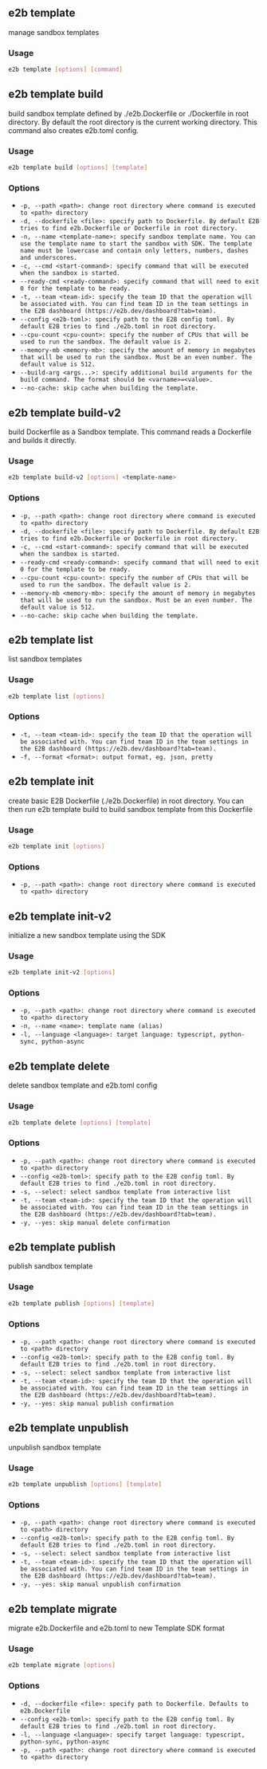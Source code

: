 ## e2b template


manage sandbox templates

### Usage

```bash
e2b template [options] [command]
```
## e2b template build


build sandbox template defined by ./e2b.Dockerfile or ./Dockerfile in root directory. By default the root directory is the current working directory. This command also creates e2b.toml config.

### Usage

```bash
e2b template build [options] [template]
```

### Options


 - `-p, --path <path>: change root directory where command is executed to <path> directory `
 - `-d, --dockerfile <file>: specify path to Dockerfile. By default E2B tries to find e2b.Dockerfile or Dockerfile in root directory. `
 - `-n, --name <template-name>: specify sandbox template name. You can use the template name to start the sandbox with SDK. The template name must be lowercase and contain only letters, numbers, dashes and underscores. `
 - `-c, --cmd <start-command>: specify command that will be executed when the sandbox is started. `
 - `--ready-cmd <ready-command>: specify command that will need to exit 0 for the template to be ready. `
 - `-t, --team <team-id>: specify the team ID that the operation will be associated with. You can find team ID in the team settings in the E2B dashboard (https://e2b.dev/dashboard?tab=team). `
 - `--config <e2b-toml>: specify path to the E2B config toml. By default E2B tries to find ./e2b.toml in root directory. `
 - `--cpu-count <cpu-count>: specify the number of CPUs that will be used to run the sandbox. The default value is 2. `
 - `--memory-mb <memory-mb>: specify the amount of memory in megabytes that will be used to run the sandbox. Must be an even number. The default value is 512. `
 - `--build-arg <args...>: specify additional build arguments for the build command. The format should be <varname>=<value>. `
 - `--no-cache: skip cache when building the template. `


## e2b template build-v2


build Dockerfile as a Sandbox template. This command reads a Dockerfile and builds it directly.

### Usage

```bash
e2b template build-v2 [options] <template-name>
```

### Options


 - `-p, --path <path>: change root directory where command is executed to <path> directory `
 - `-d, --dockerfile <file>: specify path to Dockerfile. By default E2B tries to find e2b.Dockerfile or Dockerfile in root directory. `
 - `-c, --cmd <start-command>: specify command that will be executed when the sandbox is started. `
 - `--ready-cmd <ready-command>: specify command that will need to exit 0 for the template to be ready. `
 - `--cpu-count <cpu-count>: specify the number of CPUs that will be used to run the sandbox. The default value is 2. `
 - `--memory-mb <memory-mb>: specify the amount of memory in megabytes that will be used to run the sandbox. Must be an even number. The default value is 512. `
 - `--no-cache: skip cache when building the template. `


## e2b template list


list sandbox templates

### Usage

```bash
e2b template list [options]
```

### Options


 - `-t, --team <team-id>: specify the team ID that the operation will be associated with. You can find team ID in the team settings in the E2B dashboard (https://e2b.dev/dashboard?tab=team). `
 - `-f, --format <format>: output format, eg. json, pretty `


## e2b template init


create basic E2B Dockerfile (./e2b.Dockerfile) in root directory. You can then run e2b template build to build sandbox template from this Dockerfile

### Usage

```bash
e2b template init [options]
```

### Options


 - `-p, --path <path>: change root directory where command is executed to <path> directory `


## e2b template init-v2


initialize a new sandbox template using the SDK

### Usage

```bash
e2b template init-v2 [options]
```

### Options


 - `-p, --path <path>: change root directory where command is executed to <path> directory `
 - `-n, --name <name>: template name (alias) `
 - `-l, --language <language>: target language: typescript, python-sync, python-async `


## e2b template delete


delete sandbox template and e2b.toml config

### Usage

```bash
e2b template delete [options] [template]
```

### Options


 - `-p, --path <path>: change root directory where command is executed to <path> directory `
 - `--config <e2b-toml>: specify path to the E2B config toml. By default E2B tries to find ./e2b.toml in root directory. `
 - `-s, --select: select sandbox template from interactive list `
 - `-t, --team <team-id>: specify the team ID that the operation will be associated with. You can find team ID in the team settings in the E2B dashboard (https://e2b.dev/dashboard?tab=team). `
 - `-y, --yes: skip manual delete confirmation `


## e2b template publish


publish sandbox template

### Usage

```bash
e2b template publish [options] [template]
```

### Options


 - `-p, --path <path>: change root directory where command is executed to <path> directory `
 - `--config <e2b-toml>: specify path to the E2B config toml. By default E2B tries to find ./e2b.toml in root directory. `
 - `-s, --select: select sandbox template from interactive list `
 - `-t, --team <team-id>: specify the team ID that the operation will be associated with. You can find team ID in the team settings in the E2B dashboard (https://e2b.dev/dashboard?tab=team). `
 - `-y, --yes: skip manual publish confirmation `


## e2b template unpublish


unpublish sandbox template

### Usage

```bash
e2b template unpublish [options] [template]
```

### Options


 - `-p, --path <path>: change root directory where command is executed to <path> directory `
 - `--config <e2b-toml>: specify path to the E2B config toml. By default E2B tries to find ./e2b.toml in root directory. `
 - `-s, --select: select sandbox template from interactive list `
 - `-t, --team <team-id>: specify the team ID that the operation will be associated with. You can find team ID in the team settings in the E2B dashboard (https://e2b.dev/dashboard?tab=team). `
 - `-y, --yes: skip manual unpublish confirmation `


## e2b template migrate


migrate e2b.Dockerfile and e2b.toml to new Template SDK format

### Usage

```bash
e2b template migrate [options]
```

### Options


 - `-d, --dockerfile <file>: specify path to Dockerfile. Defaults to e2b.Dockerfile `
 - `--config <e2b-toml>: specify path to the E2B config toml. By default E2B tries to find ./e2b.toml in root directory. `
 - `-l, --language <language>: specify target language: typescript, python-sync, python-async `
 - `-p, --path <path>: change root directory where command is executed to <path> directory `


